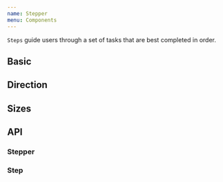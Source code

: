 ```yaml
---
name: Stepper
menu: Components
---
```



`Steps` guide users through a set of tasks that are best completed in order.

## Basic

<Playground>
  <SpacedGroup direction="vertical" xs={40}>
    <Stepper>
      <Stepper.Step title="Finished" seen />
      <Stepper.Step
        title="In Progress"
        current
      />
      <Stepper.Step
        title="Needs Action"
      />
      <Stepper.Step
        title="Finish Line"
      />
    </Stepper>
    <Stepper>
      <Stepper.Step title="Finished" description="Phone number verified" seen />
      <Stepper.Step
        title="In Progress"
        description="Step is in progress and needs action"
        current
      />
      <Stepper.Step
        title="Needs Action"
        description="Step was completed, but we went back to step 2"
      />
      <Stepper.Step
        title="Finish Line"
        description="Step has not been seen yet."
      />
    </Stepper>
    <Stepper>
      <Stepper.Step title="Step 1" description="Additional information" seen />
      <Stepper.Step
        title="Step 2"
        description="Step is in progress and needs action"
        current
      />
      <Stepper.Step
        title="Step 3"
        description="Step was completed, but we went back to step 2"
        seen
      />
      <Stepper.Step title="Step 4" description="Step has not been seen yet." />
    </Stepper>
    <Stepper>
      <Stepper.Step
        title="Step 1"
        description="Additional information"
        icon={CheckIcon}
        seen
      />
      <Stepper.Step
        title="Step 2"
        description="Step is in progress and needs action"
        icon={LoadingSpinIcon}
        current
      />
      <Stepper.Step
        title="Step 3"
        description="Step was completed, but we went back to step 2"
      />
    </Stepper>
  </SpacedGroup>
</Playground>

## Direction

<Playground>
  <SpacedGroup direction="vertical" xs={40}>
    <Stepper direction="vertical">
      <Stepper.Step title="Finished" seen />
      <Stepper.Step
        title="In Progress"
        current
      />
      <Stepper.Step
        title="Needs Action"
      />
      <Stepper.Step
        title="Finish Line"
      />
    </Stepper>
    <Stepper direction="vertical">
      <Stepper.Step title="Finished" description="Phone number verified" seen />
      <Stepper.Step
        title="In Progress"
        description="Step is in progress and needs action"
        current
      />
      <Stepper.Step
        title="Needs Action"
        description="Step was completed, but we went back to step 2"
      />
      <Stepper.Step
        title="Finish Line"
        description="Step has not been seen yet."
      />
    </Stepper>
  </SpacedGroup>
</Playground>

## Sizes

<Playground>
  <SpacedGroup direction="vertical" xs={40}>
    <Stepper size={24}>
      <Stepper.Step title="Finished" description="Phone number verified" seen />
      <Stepper.Step
        title="In Progress"
        description="Step is in progress and needs action"
        current
      />
      <Stepper.Step
        title="Needs Action"
        description="Step was completed, but we went back to step 2"
      />
      <Stepper.Step
        title="Finish Line"
        description="Step has not been seen yet."
      />
    </Stepper>
    <Stepper size={24} direction="vertical">
      <Stepper.Step
        title="Finished"
        description="Phone number verified"
        icon={CheckIcon}
        seen
      />
      <Stepper.Step
        title="Finished"
        description="Organization created"
        icon={CheckIcon}
        seen
      />
      <Stepper.Step
        title="Building workspace"
        description="Setting up workspace in the background"
        icon={LoadingSpinIcon}
        current
      />
    </Stepper>
    <ThemeProvider theme={{ Stepper: { titleWeight: "bold"} }}>
      <Stepper size={24} direction="vertical">
        <Stepper.Step
          title="Finished"
          icon={CheckIcon}
          seen
        />
        <Stepper.Step
          title="Finished"
          icon={CheckIcon}
          seen
        />
        <Stepper.Step
          title="Building workspace"
          icon={LoadingSpinIcon}
          current
        />
      </Stepper>
    </ThemeProvider>
     <Stepper size={24} direction="vertical" lineLength={90} afterLength={0}>
        <Stepper.Step
          title="Finished"
          icon={CheckIcon}
          seen
        />
        <Stepper.Step
          title="Finished"
          icon={CheckIcon}
          seen
        />
        <Stepper.Step
          title="Building workspace"
          icon={LoadingSpinIcon}
          current
        />
      </Stepper>
  </SpacedGroup>
</Playground>

## API

### Stepper

<PropsTable of={Stepper} />

### Step

<PropsTable of={Stepper.Step} />
